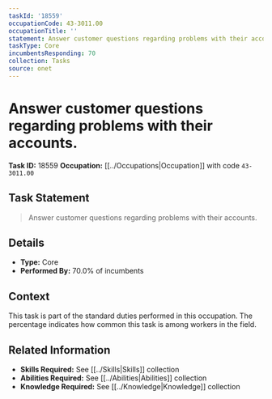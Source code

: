 ```yaml
---
taskId: '18559'
occupationCode: 43-3011.00
occupationTitle: ''
statement: Answer customer questions regarding problems with their accounts.
taskType: Core
incumbentsResponding: 70
collection: Tasks
source: onet
---
```

# Answer customer questions regarding problems with their accounts.

**Task ID:** 18559
**Occupation:** [[../Occupations|Occupation]] with code `43-3011.00`

## Task Statement

> Answer customer questions regarding problems with their accounts.

## Details

- **Type:** Core
- **Performed By:** 70.0% of incumbents

## Context

This task is part of the standard duties performed in this occupation. The percentage indicates how common this task is among workers in the field.

## Related Information

- **Skills Required:** See [[../Skills|Skills]] collection
- **Abilities Required:** See [[../Abilities|Abilities]] collection
- **Knowledge Required:** See [[../Knowledge|Knowledge]] collection
